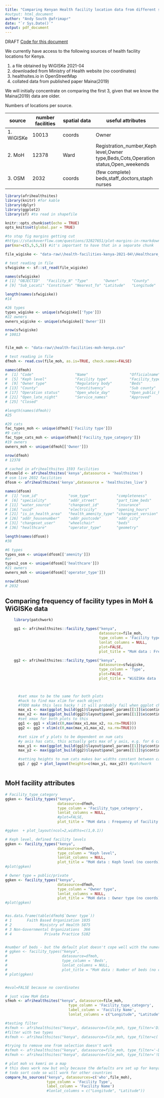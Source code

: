 ```yaml
---
title: "Comparing Kenyan Health facility location data from different sources"
#output: html_document
author: "Andy South @afrimapr"
date: "`r Sys.Date()`"
output: pdf_document
---
```


DRAFT
[Code for this document](https://github.com/afrimapr/afrimapr_dev/blob/master/compare_moh_kenya.Rmd)

We currently have access to the following sources of health facility locations for Kenya.

1. a file obtained by WiGISKe 2021-04
1. downloaded from Ministry of Health website (no coordinates)
1. healthsites.io in OpenStreetMap
1. collated data from published paper Maina(2019) 

We will initially concentrate on comparing the first 3, given that we know the Maina(2019) data are older.

Numbers of locations per source.

source  | number facilities | spatial data | useful attributes
-------- | -------------- | ------------------ | ------------------
1. WiGISKe |  10013  | coords | Owner
2. MoH     |  12378 | Ward | Registration_number,Keph level,Owner type,Beds,Cots,Operation status,Open_weekends
3. OSM    | 2032 | coords | (few complete) beds,staff_doctors,staph nurses


```r

library(afrihealthsites)
library(knitr) #for kable
library(dplyr)
library(ggplot2)
library(sf) #to read in shapefile

knitr::opts_chunk$set(echo = TRUE)
opts_knit$set(global.par = TRUE)

```



```r
#to stop fig margins getting cut
#https://stackoverflow.com/questions/32827651/plot-margins-in-rmarkdown-knitr
par(mar=c(5,5,5,5)) #it's important to have that in a separate chunk
```


```r

file_wigiske <- "data-raw\\health-facilities-kenya-2021-04\\Healthcare_Facilities.shp"

# test reading in file
sfwigiske <- sf::st_read(file_wigiske)

names(sfwigiske)
# [1] "OBJECTID"   "Facility_N" "Type"       "Owner"      "County"     "Sub_County" "Division"   "Location"  
# [9] "Sub_Locati" "Constituen" "Nearest_To" "Latitude"   "Longitude"  "geometry"  

length(names(sfwigiske))
#14

#26 types
types_wigiske <- unique(sfwigiske[['Type']])
#22 owners
owners_wigiske <- unique(sfwigiske[['Owner']])

nrow(sfwigiske)
# 10013



```



```r

file_moh <- "data-raw\\health-facilities-moh-kenya.csv"

# test reading in file
dfmoh <- read.csv(file_moh, as.is=TRUE, check.names=FALSE)

names(dfmoh)
#  [1] "Code"                   "Name"                   "Officialname"           "Registration_number"   
#  [5] "Keph level"             "Facility type"          "Facility_type_category" "Owner"                 
#  [9] "Owner type"             "Regulatory body"        "Beds"                   "Cots"                  
# [13] "County"                 "Constituency"           "Sub county"             "Ward"                  
# [17] "Operation status"       "Open_whole_day"         "Open_public_holidays"   "Open_weekends"         
# [21] "Open_late_night"        "Service_names"          "Approved"               "Public visible"        
# [25] "Closed" 

#length(names(dfmoh))
#25

#29 cats
fac_types_moh <- unique(dfmoh[['Facility type']])
#9 cats
fac_type_cats_moh <- unique(dfmoh[['Facility_type_category']])
#19 owners
owners_moh <- unique(dfmoh[['Owner']])

nrow(dfmoh)
# 12378

```

```r


# cached in afrihealthsites 1593 facilities
dfosmold <- afrihealthsites('kenya',datasource = 'healthsites')
# osm live 2032 facilities
dfosm <- afrihealthsites('kenya',datasource = 'healthsites_live')

names(dfosm)
#  [1] "osm_id"              "osm_type"            "completeness"        "is_in_health_zone"   "amenity"          
#  [6] "speciality"          "addr_street"         "part_time_beds"      "tag"                 "operator"         
# [11] "water_source"        "changeset_id"        "insurance"           "staff_doctors"       "contact_number"   
# [16] "uuid"                "electricity"         "opening_hours"       "operational_status"  "source"           
# [21] "is_in_health_area"   "health_amenity_type" "changeset_version"   "emergency"           "changeset_timestamp"
# [26] "addr_housenumber"    "addr_postcode"       "addr_city"           "name"                "staff_nurses"     
# [31] "changeset_user"      "wheelchair"          "beds"                "url"                 "dispensing"       
# [36] "healthcare"          "operator_type"       "geometry" 

length(names(dfosm))
#38

#6 types
types_osm <- unique(dfosm[['amenity']])
#or 
types2_osm <- unique(dfosm[['healthcare']])
#21 owners
owners_moh <- unique(dfosm[['operator_type']])

nrow(dfosm)
# 2032

```

## Comparing frequency of facility types in MoH & WiGISKe data

```r


    library(patchwork)

    gg1 <- afrihealthsites::facility_types("kenya", 
                                           datasource=file_moh,
                                           type_column = 'Facility type',
                                           lonlat_columns = NULL,
                                           plot=FALSE,
                                           plot_title = "MoH data : Frequency of facility types (no coords)")

    gg2 <- afrihealthsites::facility_types("kenya", 
                                           datasource=sfwigiske,
                                           type_column = 'Type',
                                           plot=FALSE,
                                           plot_title = "WiGISKe data : Frequency of facility types (with coords)")

    

      #set xmax to be the same for both plots
      #hack to find max xlim for each object
      #TODO make this less hacky ! it will probably fail when ggplot changes
      max_x1 <- max(ggplot_build(gg1)$layout$panel_params[[1]]$x$continuous_range)
      max_x2 <- max(ggplot_build(gg2)$layout$panel_params[[1]]$x$continuous_range)
      #set xmax for both plots to this
      gg1 <- gg1 + xlim(c(0,max(max_x1,max_x2, na.rm=TRUE)))
      gg2 <- gg2 + xlim(c(0,max(max_x1,max_x2, na.rm=TRUE)))

      #set size of y plots to be dependent on num cats
      #y axis has cats, this actually gets max of y axis, e.g. for 6 cats is 6.6
      max_y1 <- max(ggplot_build(gg1)$layout$panel_params[[1]]$y$continuous_range)
      max_y2 <- max(ggplot_build(gg2)$layout$panel_params[[1]]$y$continuous_range)

      #setting heights to num cats makes bar widths constant between cats
      gg1 / gg2 + plot_layout(heights=c(max_y1, max_y2)) #patchwork



```

## MoH facility attributes

```r

# Facility_type_category
ggken <- facility_types("kenya", 
                        datasource=dfmoh,
                        type_column = 'Facility_type_category',
                        lonlat_columns = NULL,
                        #plot=FALSE,
                        plot_title = "MoH data : Frequency of facility type categories (no coords)")

#ggken  + plot_layout(ncol=2,widths=c(1,0.1))
```


```r

# Keph level, defined facility levels
ggken <- facility_types("kenya", 
                        datasource=dfmoh,
                        type_column = "Keph level",
                        lonlat_columns = NULL,
                        plot_title = "MoH data : Keph level (no coords)")
#plot(ggken)
```


```r

# Owner type = public/private
ggken <- facility_types("kenya", 
                        datasource=dfmoh,
                        type_column = "Owner type",
                        lonlat_columns = NULL,                        
                        plot_title = "MoH data : Owner type (no coords)")
#plot(ggken)


#as.data.frame(table(dfmoh$`Owner type`))
# 1       Faith Based Organization 1035
# 2             Ministry of Health 5875
# 3 Non-Governmental Organizations  366
# 4               Private Practice 5102


#number of beds - but the default plot doesn't cope well with the numeric data
# ggken <- facility_types("kenya", 
#                         datasource=dfmoh,
#                         type_column = 'Beds',
#                         lonlat_columns = NULL,                        
#                         plot_title = "MoH data : Number of beds (no coords)")
# plot(ggken)



```


```r

#eval=FALSE because no coordinates

# just view MoH data
sfmoh <- afrihealthsites("kenya", datasource=file_moh,
                             type_column = 'Facility_type_category',
                             label_column = 'Facility Name',
                             lonlat_columns = c("Longitude", "Latitude"))

#testing filter
#sfmoh <- afrihealthsites("kenya", datasource=file_moh, type_filter='Dispensary')
#filter with two types
#sfmoh <- afrihealthsites("kenya", datasource=file_moh, type_filter=c('Dispensary','Health Center'))

#trying to remove one from selection doesn't work
#sfmoh <- afrihealthsites("kenya", datasource=file_moh, type_filter='-Dispensary')
#sfmoh <- afrihealthsites("kenya", datasource=file_moh, type_filter='!Dispensary')

# plot moh vs kemri on a map
# this does work now but only because the defaults are set up for kenya
# todo sort code so will work for other countries
compare_hs_sources("kenya", datasources=c('who',file_moh),
                   type_column = 'Facility Type',
                   label_column = 'Facility Name')
                   #lonlat_columns = c("Longitude", "Latitude"))

```


